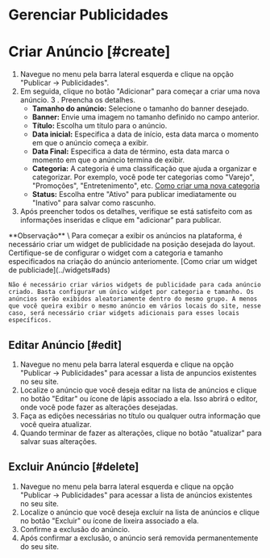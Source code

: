 
# Gerenciar Publicidades

# Criar Anúncio [#create]
1. Navegue no menu pela barra lateral esquerda e clique na opção "Publicar -> Publicidades".
2. Em seguida, clique no botão "Adicionar" para começar a criar uma nova anúncio.
3 . Preencha os detalhes.
    - **Tamanho do anúncio:** Selecione o tamanho do banner desejado.
    - **Banner:** Envie uma imagem no tamanho definido no campo anterior.
    - **Título:** Escolha um título para o anúncio.
    - **Data inicial:** Especifica a data de início, esta data marca o momento em que o anúncio começa a exibir.
    - **Data Final:** Especifica a data de término, esta data marca o momento em que o anúncio termina de exibir.
    - **Categoria:** A categoria é uma classificação que ajuda a organizar e categorizar. Por exemplo, você pode ter categorias como "Varejo", "Promoções", "Entretenimento", etc. [Como criar uma nova categoria](categories#create)
    - **Status:** Escolha entre "Ativo" para publicar imediatamente ou "Inativo" para salvar como rascunho.
4. Após preencher todos os detalhes, verifique se está satisfeito com as informações inseridas e clique em "adicionar" para publicar.

<Callout type="info" emoji="ℹ️">
    **Observação** \
    Para começar a exibir os anúncios na plataforma, é necessário criar um widget de publicidade na posição desejada do layout. Certifique-se de configurar o widget com a categoria e tamanho especificados na criação do anúncio anteriomente. [Como criar um widget de publiciade](../widgets#ads)

    Não é necessário criar vários widgets de publicidade para cada anúncio criado. Basta configurar um único widget por categoria e tamanho. Os anúncios serão exibidos aleatoriamente dentro do mesmo grupo. A menos que você queira exibir o mesmo anúncio em vários locais do site, nesse caso, será necessário criar widgets adicionais para esses locais específicos.
</Callout>




## Editar Anúncio [#edit]
1. Navegue no menu pela barra lateral esquerda e clique na opção "Publicar -> Publicidades" para acessar a lista de anpuncios existentes no seu site.
2. Localize o anúncio que você deseja editar na lista de anúncios e clique no botão "Editar" ou ícone de lápis associado a ela. Isso abrirá o editor, onde você pode fazer as alterações desejadas.
3. Faça as edições necessárias no título ou qualquer outra informação que você queira atualizar.
4. Quando terminar de fazer as alterações, clique no botão "atualizar" para salvar suas alterações.

## Excluir Anúncio [#delete]
1. Navegue no menu pela barra lateral esquerda e clique na opção "Publicar -> Publicidades" para acessar a lista de anúncios existentes no seu site.
2. Localize o anúncio que você deseja excluir na lista de anúncios e clique no botão "Excluir" ou ícone de lixeira associado a ela.
3. Confirme a exclusão do anúncio.
4. Após confirmar a exclusão, o anúncio será removida permanentemente do seu site.
